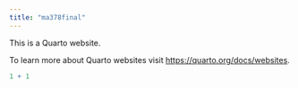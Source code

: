 ```yaml
---
title: "ma378final"
---
```


This is a Quarto website.

To learn more about Quarto websites visit <https://quarto.org/docs/websites>.

```r
1 + 1
```
